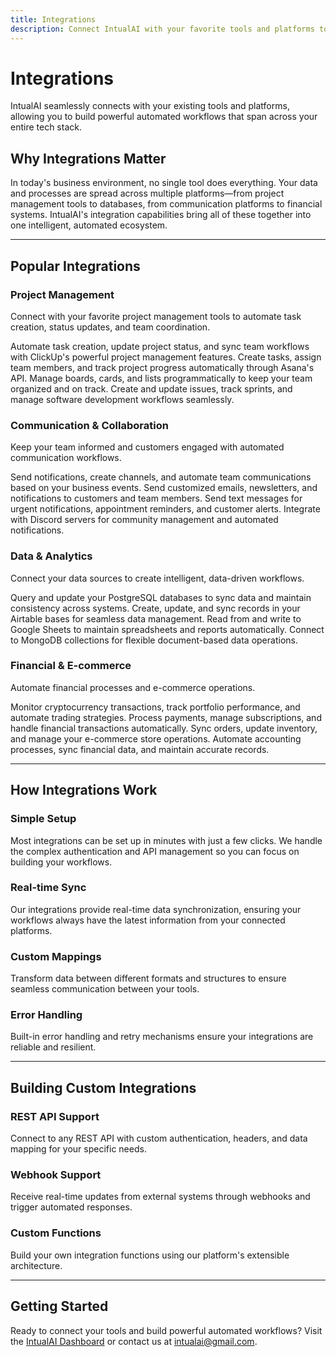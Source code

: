 ```yaml
---
title: Integrations
description: Connect IntualAI with your favorite tools and platforms to create seamless, automated workflows.
---
```


# Integrations

IntualAI seamlessly connects with your existing tools and platforms, allowing you to build powerful automated workflows that span across your entire tech stack.

## Why Integrations Matter

In today's business environment, no single tool does everything. Your data and processes are spread across multiple platforms—from project management tools to databases, from communication platforms to financial systems. IntualAI's integration capabilities bring all of these together into one intelligent, automated ecosystem.

---

## Popular Integrations

### Project Management
Connect with your favorite project management tools to automate task creation, status updates, and team coordination.

<CardGroup cols={2}>
  <Card
    title="ClickUp"
  >
    Automate task creation, update project status, and sync team workflows with ClickUp's powerful project management features.
  </Card>
  <Card
    title="Asana"
  >
    Create tasks, assign team members, and track project progress automatically through Asana's API.
  </Card>
  <Card
    title="Trello"
  >
    Manage boards, cards, and lists programmatically to keep your team organized and on track.
  </Card>
  <Card
    title="Jira"
  >
    Create and update issues, track sprints, and manage software development workflows seamlessly.
  </Card>
</CardGroup>

### Communication & Collaboration
Keep your team informed and customers engaged with automated communication workflows.

<CardGroup cols={2}>
  <Card
    title="Slack"
  >
    Send notifications, create channels, and automate team communications based on your business events.
  </Card>
  <Card
    title="Email"
  >
    Send customized emails, newsletters, and notifications to customers and team members.
  </Card>
  <Card
    title="SMS"
  >
    Send text messages for urgent notifications, appointment reminders, and customer alerts.
  </Card>
  <Card
    title="Discord"
  >
    Integrate with Discord servers for community management and automated notifications.
  </Card>
</CardGroup>

### Data & Analytics
Connect your data sources to create intelligent, data-driven workflows.

<CardGroup cols={2}>
  <Card
    title="PostgreSQL"
  >
    Query and update your PostgreSQL databases to sync data and maintain consistency across systems.
  </Card>
  <Card
    title="Airtable"
  >
    Create, update, and sync records in your Airtable bases for seamless data management.
  </Card>
  <Card
    title="Google Sheets"
  >
    Read from and write to Google Sheets to maintain spreadsheets and reports automatically.
  </Card>
  <Card
    title="MongoDB"
  >
    Connect to MongoDB collections for flexible document-based data operations.
  </Card>
</CardGroup>

### Financial & E-commerce
Automate financial processes and e-commerce operations.

<CardGroup cols={2}>
  <Card
    title="Coinbase"
  >
    Monitor cryptocurrency transactions, track portfolio performance, and automate trading strategies.
  </Card>
  <Card
    title="Stripe"
  >
    Process payments, manage subscriptions, and handle financial transactions automatically.
  </Card>
  <Card
    title="Shopify"
  >
    Sync orders, update inventory, and manage your e-commerce store operations.
  </Card>
  <Card
    title="QuickBooks"
  >
    Automate accounting processes, sync financial data, and maintain accurate records.
  </Card>
</CardGroup>

---

## How Integrations Work

### Simple Setup
Most integrations can be set up in minutes with just a few clicks. We handle the complex authentication and API management so you can focus on building your workflows.

### Real-time Sync
Our integrations provide real-time data synchronization, ensuring your workflows always have the latest information from your connected platforms.

### Custom Mappings
Transform data between different formats and structures to ensure seamless communication between your tools.

### Error Handling
Built-in error handling and retry mechanisms ensure your integrations are reliable and resilient.

---

## Building Custom Integrations

### REST API Support
Connect to any REST API with custom authentication, headers, and data mapping for your specific needs.

### Webhook Support
Receive real-time updates from external systems through webhooks and trigger automated responses.

### Custom Functions
Build your own integration functions using our platform's extensible architecture.

---

## Getting Started

Ready to connect your tools and build powerful automated workflows? Visit the [IntualAI Dashboard](https://console.intual.ai) or contact us at [intualai@gmail.com](mailto:intualai@gmail.com).
